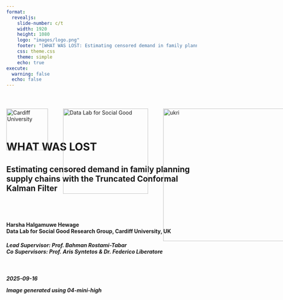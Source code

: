 ```yaml
---
format: 
  revealjs:
    slide-number: c/t
    width: 1920
    height: 1080
    logo: "images/logo.png"
    footer: "[WHAT WAS LOST: Estimating censored demand in family planning supply chains with the Truncated Conformal Kalman Filter](https://chamara7h.github.io/talks/)"
    css: theme.css
    theme: simple
    echo: true
execute:
  warning: false
  echo: false
---   
```


<div style="position: relative; width: 100%; height: 100%;">
  <!-- Cardiff logo top-left -->
  <img
    src="images/cardiff_logo.png"
    alt="Cardiff University"
    style="
      position: absolute;
      top: 40px;
      left: 0px;
      width: 110px;
      height: auto;
    "
  />

  <!-- Data Lab logo a bit to the right -->
  <img
    src="images/logo_white.png"
    alt="Data Lab for Social Good"
    style="
      position: absolute;
      top: 40px;
      left: 150px;
      width: 225px;
      height: auto;
    "
  />
  
  <img
    src="images/ukri.png"
    alt="ukri"
    style="
      position: absolute;
      top: 40px;
      left: 415px;
      width: 350px;
      height: auto;
    "
  />
  
  <img
    src="images/wgss.png"
    alt="wgsss"
    style="
      position: absolute;
      top: 40px;
      left: 805px;
      width: 75px;
      height: auto;
    "
  />
  
  <img
    src="images/usaid.png"
    alt="usaid"
    style="
      position: absolute;
      top: 40px;
      left: 930px;
      width: 110px;
      height: auto;
    "
  />
  
  
<br>
<br>
<br>
<br>
<br>


# WHAT WAS LOST {background-image="images/cover1.png" background-size="cover" background-color="#4f6952"}

<h2>
Estimating censored demand in family planning supply chains with the Truncated Conformal Kalman Filter
<h2>

<br>

<h4>
  Harsha Halgamuwe Hewage <br>
  Data Lab for Social Good Research Group, Cardiff University, UK 
</h4>

<h5>
Lead Supervisor: Prof. Bahman Rostami-Tabar <br>
Co Supervisors: Prof. Aris Syntetos & Dr. Federico Liberatore
<h5>

<br>

2025-09-16

::: aside
Image generated using 04-mini-high
:::

</div>

```r
#| echo: false

library(knitr)
options(knitr.graphics.auto_pdf = TRUE)
```

```r
#| label: setup
#| context: setup
#| include: false

# 1. list your CRAN packages
required_packages <- c(
  "tidyverse",
  "knitr",
  "kableExtra",
  "ggthemes",
  "patchwork",
  "tsibble",
  "feasts",
  "viridis",
  "showtext",
  "ggdist",
  'tsutils',
  'here'
)

# 2. install any that are missing
new_packages <- required_packages[!required_packages %in% installed.packages()[, "Package"]]
if (length(new_packages)) {
  install.packages(new_packages)
}

# 3. load them
invisible(lapply(required_packages, library, character.only = TRUE))

# 4. register and activate the Assistant font
font_add_google("Assistant", "C:/Windows/Fonts/Assistant-Regular.ttf")
showtext_auto()
```

## Outline

<br>

:::: {.columns style="display: flex; align-items: center;"}

::: {.column-left style="flex: 0 0 40%; display: flex; justify-content: flex-start;"}
<img src="images/outline.png"
     alt="Outline graphic"
     style="max-width: 95%; height: auto; display: block;" />
:::

::: {.column style="flex: 0 0 60%; display: flex; flex-direction: column; justify-content: flex-start; text-align: left;"}

::: {.step data-step="01"}
<div class="step-content">
  <h3>What was never [COUNTED . . .]{.highlight-blue}</h3>
</div>
::: 

::: {.step data-step="02"}
<div class="step-content">
  <h3>The fundamental question</h3>
</div>
:::

::: {.step data-step="03"}
<div class="step-content">
  <h3>What we are going to do</h3>
</div>
:::

::: {.step data-step="04"}
<div class="step-content">
  <h3>Empirical evaluation</h3>
</div>
:::

::: {.step data-step="05"}
<div class="step-content">
  <h3>What [NEXT?]{.highlight-blue}</h3>
</div>
:::

:::

::::

::: aside
Image generated using 04-mini-high
:::

# WHAT WAS NEVER COUNTED... {background-color="#4D59AC"}

## Seen the `UNSEEN`

### `Human story`: What data misses

:::: {.columns style="display: flex; align-items: center;"}

::: {.column-left style="flex: 0 0 45%; display: flex; justify-content: flex-start;"}
<img src="images/story_1.png"
     alt="Outline graphic"
     style="max-width: 100%; height: auto; display: block;" />
:::

::: {.column style="flex: 0 0 55%; display: flex; flex-direction: column; justify-content: flex-start; text-align: left;"}

[Nilu]{.highlight-blue-big} went to a pharmacy for Product A. 
It wasn't in stock.

<br>

The system logs it as 
[zero demand.]{.highlight-blue-big}

<br>

But the need was real. The system just missed it.

<br>

This creates broken trust and leads to create

[UNMET DEMAND.]{.highlight-blue-big}

:::

::::

::: aside
Image generated using 04-mini-high
:::

## Seen the `UNSEEN`

### `Analytical reality`: Why this matters

:::: {.columns style="display: flex; align-items: center;"}

::: {.column-left style="flex: 0 0 45%; display: flex; justify-content: flex-start;"}
<img src="images/story_1a.png"
     alt="Outline graphic"
     style="max-width: 100%; height: auto; display: block;" />
:::

::: {.column style="flex: 0 0 55%; display: flex; flex-direction: column; justify-content: flex-start; text-align: left;"}

In supply chains like this, Stockouts [censor demand.]{.highlight-blue-big}  

Observed sales ≠ actual demand.

<br>

Inventory decisions based on this [false signal?]{.highlight-blue-big}  
Understocking → more stockouts.

<br>

Forecasts don't just underperform.
They miss the whole story.

<br>

A lost sale = [a lost opportunity for care.]{.highlight-blue-big}

:::

::::

::: aside
Image generated using 04-mini-high
:::

## Contraceptive products aren't easily `SUBSTITUTED`

<br>

<img src="images/types.png"
     alt="Story panel"
     style="max-width: 80%; height: auto; display: block;" />

::: aside
*Percent of women who will get pregnant within the first year of typical use.
:::

## The `BIG PICTURE`

<br>

:::: {.columns style="display: flex; align-items: center;"}

::: {.column-left style="flex: 0 0 45%; display: flex; justify-content: left;"}
<img src="images/story_4.png"
     alt="Story panel"
     style="max-width: 100%; height: auto; display: block;" />
:::

::: {.column style="flex: 0 0 55%; display: flex; flex-direction: column; justify-content: left; text-align: left;"}
In reality...

There are more than 

[218 million women]{.highlight-blue-big}

like  Nilu still have an unmet need for family planning.

Ultimately, this results in dropouts, unwanted pregnancies, and almost [7 million hospitalizations]{.highlight-blue-big} each year in developing countries.
:::

::::

::: aside
Image generated using 04-mini-high

Sources: USAID, 2020; PATH, 2019; Mukasa et al., 2017; Gilda et al., 2016 
:::

## Why this is `critical`

<br>

:::: {.columns style="display: flex; align-items: center;"}

::: {.column-left style="flex: 0 0 40%; display: flex; justify-content: left;"}
<img src="images/background.png"
     alt="Story panel"
     style="max-width: 95%; height: auto; display: block;" />
:::

::: {.column style="flex: 0 0 60%; display: flex; flex-direction: column; justify-content: left; text-align: left;"}

::: {.fragment fragment-index=0}
- `Censorship is structural` — stockouts and interruptions are common in FPSC, not rare events.
:::

::: {.fragment fragment-index=1}
- `Field insight` — in Côte d'Ivoire and Ethiopia, demand planners repeatedly flagged stockouts as the key barrier.
:::

::: {.fragment fragment-index=2}
- `Forecasting fails under censorship` — observed sales understate true demand.
:::

::: {.fragment fragment-index=3}
- `The literature split` - prior research often separates forecasting from inventory decisions.
:::

::: {.fragment fragment-index=4}
- `Resources are tightening` — with USAID withdrawal, high service levels must be achieved efficiently.
:::

:::

::::

::: aside
Image generated using 04-mini-high

Sources: Bijvank et al., 2011; Karimi et al., 2021; Thanos et al., 2022 ; Trapero et al., 2024
:::

# THE FUNDEMENTAL QUESTION {background-color="#4D59AC"}

## Key definitions

<br>

- `Stockouts`: Periods when demand is higher than available inventory, leading to censored observations of demand.

- `Interruptions`: Periods when no products are issued despite available stock, thus artificially recorded as zero demand.

- `Censored Demand`: Demand occurring during periods when products are unavailable (stockouts or interruptions), thus not fully observable.

- `True Demand`: Actual demand that would have occurred if sufficient stock was available or no service interruptions.

## Bridging forecasting, inventory, and impact

<br>

How can a demand forecasting model that explicitly handles censored demand due to stockouts and service interruptions improve inventory performance and public health outcomes in contraceptive supply chains?

```r
#| echo: false
#| warning: false
#| label: fig-plot
#| out.width: "70%"
#| fig-width: 14
#| fig-height: 5
#| fig-cap: "Censorship scenarios in family planning supply chains."

synthetic_tsibble <- readRDS('data/tidy_data/synthetic_data.rds')

# pick one series per

selected <- synthetic_tsibble |>
  filter(store == 'S51', product == 'P8')

# grab the full time‐slice for those series

plot_df <- synthetic_tsibble |>
  semi_join(selected, by = c("series_category","series_type","store","product")) |> 
  mutate(series_type     = str_to_sentence(series_type),
         series_category = str_to_sentence(series_category)) |> 
  group_by(series_category, series_type, store, product) |>
  arrange(date) |>
  mutate(period = row_number()) |>
  ungroup()


# build shading rectangles for each contiguous run of censorship

shade_df <- plot_df |>
  as_tibble() |> 
  arrange(series_category, series_type, store, product, period) |>
  group_by(series_category, series_type, store, product) |>
  mutate(
    run_id = cumsum(
      c(TRUE, censorship_type[-1] != censorship_type[-n()])  
    )
  ) |>
  group_by(series_category, series_type, store, product, run_id, censorship_type) |>
  summarize(start = min(period), end = max(period), .groups = "drop") |>
  filter(censorship_type != "none")

# plot

ggplot() +
  geom_rect(
    data = shade_df,
    aes(xmin = start, xmax = end, ymin = -Inf, ymax = Inf, fill = censorship_type), 
    inherit.aes = FALSE, alpha = 0.25) +
  
  geom_rect(data = shade_df |> 
              filter(start == end),
            aes(xmin = start, xmax = end, ymin = -Inf, ymax = Inf, colour = censorship_type),
            inherit.aes = FALSE, fill = NA,
            size = 0.5, alpha = 0.05, show.legend = FALSE) +
  
  geom_line(data = plot_df,
            aes(x = period, y = actual_demand, colour = "Actual", linetype = "Actual"),
            size = 0.7) +
  
  geom_line(data = plot_df,
            aes(x = period, y = observed_demand, colour = "Observed", linetype = "Observed"),
            size = 0.7) +
  
  scale_fill_manual(name = "Censorship type", values = c(censored = "#E69F00", disruption = "#0072B2"),
                    labels = c(censored   = "Stockout", disruption = "Interruption")) +
  
  scale_colour_manual(name = "Demand", 
                      values = c(Actual = "black", Observed = "red", censored = "#E69F00", disruption = "#0072B2"),
                      breaks = c("Actual", "Observed")) +
  
  scale_linetype_manual(name = "Demand",values = c(Actual = "solid", Observed = "dashed")) +
  
  labs(x = "Month", y = "Demand") +
  theme_few(base_family = "Assistant", base_size = 24) +
  theme(
    strip.text         = element_text(face = "bold"),
    axis.title = element_text(size = 24, face = "bold"),
    panel.grid.minor   = element_blank(),
    panel.border       = element_rect(colour = "lightgrey", fill = NA),
    panel.spacing      = unit(0.5, "lines")
  )



```

# WHAT WE ARE GOING TO DO {background-color="#4D59AC"}

## How we can fill the gaps

<br>

:::: {.columns style="display: flex; align-items: center;"}

::: {.column-left style="flex: 0 0 40%; display: flex; justify-content: left;"}
<img src="images/rqs.png"
     alt="Story panel"
     style="max-width: 95%; height: auto; display: block;" />
:::

::: {.column style="flex: 0 0 60%; display: flex; flex-direction: column; justify-content: left; text-align: left;"}

::: {.fragment fragment-index=0}
::: {.fragment fragment-index=0}
- <span style="color:#0072B2;"><strong>RQ1:</strong></span> How accurately can a Tobit Kalman Filter with conformal prediction estimate true demand under censorship?
:::
:::

::: {.fragment fragment-index=1}
- <span style="color:#0072B2;"><strong>RQ2:</strong></span> How does demand reconstruction improve inventory performance and healthcare impact compared to baseline planning methods?
:::

::: {.fragment fragment-index=2}
- <span style="color:#0072B2;"><strong>RQ3:</strong></span> How do planner-adjusted forecasts compare to model-based methods in balancing availability and inventory efficiency?
:::

:::

::::

::: aside
Image generated using 04-mini-high
:::

## Overview of the experimental framework

<br>

![](images/04a-empirical_framework.svg){fig-align="center"}

## Truncated Conformal Kalman Filter (TCKF)

::: {.algorithm}
**`State-Space Formulation`**

$$
X_t = F X_{t-1} + \eta_t, \quad \eta_t \sim \mathcal{N}(0, Q_t)
$$

* $X_t = [\ell_t, \tau_t, \gamma_t]^T$: level, trend, seasonality
* $F$: state transition matrix with seasonal decay and trend

<br>

**`Observation Equation with Censorship`**

$$
y_t =
\begin{cases}
H X_t + \nu_t & \text{if uncensored} \\
0 & \text{if fully censored} \\
\min(H X_t, s_t) & \text{if partially censored}
\end{cases}
$$

* $H = [1, 0, 1]$: maps level and seasonality to observation
* $s_t$: stock available at time $t$

<br>

**`Kalman Prediction Step`**

$$
\mu_t = H \hat{X}_{t|t-1}, \quad \sigma_t^2 = H P_{t|t-1} H^T + R
$$

:::

## Truncated Conformal Kalman Filter (TCKF)

::: {.algorithm}
**`Censored Observation Update`**

$$
\hat{y}_t = \mu_t + \sigma_t \cdot \frac{\phi(z_t)}{1 - \Phi(z_t)}, \quad z_t = \frac{y_t - \mu_t}{\sigma_t}
$$

$$
\hat{X}_{t|t} = \hat{X}_{t|t-1} + K_t (\hat{y}_t - \mu_t)
$$

* Uses expectation of truncated Gaussian
* For fully censored ($y_t = 0$), skip state update; propagate uncertainty

<br>

**`Conformal Prediction for Interval Estimation`**

$$
D_t \in [\max(0, \mu_t - q_\alpha), \mu_t + q_\alpha]
$$

* Residuals from uncensored periods used to calibrate $q_\alpha$
* Ensures valid coverage without assuming normality

<br>

**Note on Initialization:**
Initial state vector $X_0 = [\ell_0, \tau_0, \gamma_0]^T$ is extracted via STL decomposition from uncensored periods.

:::

## Performance evaluation - `Forecast`

::: {.algorithm}

**`Point predictions`**

$$
Forecast\ Value\ Added = (1 -Rel\ RMSE) \times 100\%
$$
Values above 1 indicate better performance than `TCKF`.

$$
Rel\ RMSE = \frac{RMSE_{\text{Method}}}{RMSE_{\text{TCKF}}}
$$

$$
RMSE = \sqrt{\frac{1}{n} \sum_{t=1}^{n} (\hat{y}_t - y_t)^2}
$$

**`Probabilistic predictions`**

The pinball loss at time $t$ for quantile level $p$ is defined as:

$$
Q_{p,t} =
\begin{cases}
2(1 - p)(\hat{f}_{p,t} - y_t), & \text{if } y_t < \hat{f}_{p,t} \\
2p(y_t - \hat{f}_{p,t}), & \text{if } y_t \geq \hat{f}_{p,t}
\end{cases}
$$

<br>

$$
\text{Skill Score} = \frac{\text{Pinball Score}_{\text{TCKF}} - \text{Pinball Score}_{\text{Method}}}{\text{Pinball Score}_{\text{TCKF}}} \times 100\%
$$

Values above 1 indicate better performance than `TCKF`.

:::

## Performance evaluation - `Inventory`

<br>

::: {.algorithm}

**`Cycle Service Level (CSL)`**: proportion of periods in which stock was available

$$
  CSL = \frac{1}{N} \sum_{t=1}^{N} \mathbb{1}(in\_stock_t = 1)
$$ 

**`Stock-Out Rate (SOR)`**: proportion of periods experiencing a stockout

$$
  SOR = \frac{1}{N} \sum_{t=1}^{N} \mathbb{1}(stockout\_ev_t = 1)
$$ 

**`Inventory Turnover (IT)`**: average stock relative to the target level

$$
  IT = \frac{1}{N} \sum_{t=1}^{N} \frac{average\_stock_t}{target\_stock_t}, \quad \text{if } target\_stock_t > 0
$$ 
:::

## Performance evaluation - `Inventory`

::: {.algorithm}

**`Relative CSL (Rel CSL)`**:

$$
  Rel\ CSL =
  \begin{cases}
  \frac{CSL - CSL_{TCKF}}{CSL_{TCKF}}, & CSL_{TCKF} \ne 0 \\
  CSL - CSL_{TCKF}, & \text{otherwise}
  \end{cases}
$$

**`Relative SOR (Rel SOR)`**:

$$
  Rel\ SOR =
  \begin{cases}
  \frac{SOR_{TCKF} - SOR}{SOR_{TCKF}}, & SOR_{TCKF} > 0 \\
  0, & SOR_{TCKF} = 0 \land SOR = 0 \\
  -SOR, & SOR_{TCKF} = 0 \land SOR > 0
  \end{cases}
$$ 

**`Relative IT (Rel IT)`**:

Let $\Delta = |IT_{TCKF} - 1|$, then:

$$
  Rel\ IT =
  \begin{cases}
  0, & IT = 0 \land IT_{TCKF} = 0 \\
  IT - 1, & IT_{TCKF} = 1 \\
  1 - \frac{|IT - 1|}{\Delta}, & \text{otherwise}
  \end{cases}
$$ 

<br>

The composite **`Inventory Value Added`** score aggregates these components:

$$
IVA = w_{CSL} \cdot Rel\ CSL + w_{SOR} \cdot Rel\ SOR + w_{IT} \cdot Rel\ IT
$$

Values above 1 indicate better performance than `TCKF`.

:::

## Performance evaluation - `Healthcare impact`

<br>

::: {.algorithm}

Stockout of one product can decrease mCPR by **`6.5% points`**

$$
\Delta mCPR = 0.065 \times M \times (\text{Stockout Rate}_{\text{method}} - \text{Stockout Rate}_{\text{TCKF}})
$$

<br>

$$
\text{Users Lost} = \Delta mCPR \times \text{WRA Population}
$$ 

where $\text{WRA Population}$ is the number of women of reproductive age, and $M$ is the number of distinct products considered.

<br>

-   Maternal deaths averted: $\frac{\text{Users Lost}}{3153}$
-   Infant deaths averted: $\frac{\text{Users Lost}}{251}$
-   Abortions averted: $\frac{\text{Users Lost}}{6.46}$
-   Unintended pregnancies averted: $\frac{\text{Users Lost}}{3.63}$

:::

::: aside
Sources: Rosen et al. (2018), Singh et al. (2009), Karim et al. (2008), Wang and Wang (2012), and Ross and Stover (2012)

RHSC Impact Calculator: [https://www.rhsupplies.org/activities-resources/tools/reducing-stockouts-impact-calculator](https://www.rhsupplies.org/activities-resources/tools/reducing-stockouts-impact-calculator)
:::

# WHAT DID WE FIND {background-color="#4D59AC"}

## Empirical evaluation

<br>

- **`Data source`**: Monthly LMIS records from Côte d’Ivoire (Jan 2016–Dec 2019)

- **`Scope`**: 507 site–product time series covering 9 contraceptive methods (male & female condoms, emergency contraception, oral pills, injectables, implants, IUDs)

- **`Training window`**: January 2016 – December 2018

- **`Test window`**: January 2019 – December 2019

- **`Cross-validation`**: Rolling-origin evaluation—re-train each month on all prior data, forecast 1-month ahead across the test year


## Empirical data exploration 

```r
#| include: false

# pick one series per (category × type)

stock_tsb <- readRDS('data/tidy_data/stock_tsb_filtered.rds') |> 
  as_tibble() |> 
  mutate(censorship_type = case_when(stock_out_indicator == 1 ~ 'censored',
                                     interruption_indicator == 1 ~ 'disruption',
                                     .default = 'none'),
         censorship_type = as.factor(censorship_type)) |> 
  select(date, site_code, product_code, censorship_type,
         stock_initial, stock_receieved, stock_distributed, stock_adjustment, stock_end,
         projected_average_monthly_consumption, stock_required , stock_ordered, corrected_cmm) |> 
  as_tsibble(index = date, key = c(site_code, product_code)) |> 
  fill_gaps(.full = TRUE) |>  # add zeros to cold staters
  mutate(censorship_type = replace_na(censorship_type, 'none'),
         across(where(is.numeric), ~ replace_na(.x, 0)),
         model = 'system_gen')

idi_stat <- function(x){
  nz <- which(x > 0); if (length(nz) < 2) return(NA_real_); mean(diff(nz))
}
cv2_pos <- function(x){
  y <- x[x > 0]; if (length(y) < 2) return(NA_real_); (sd(y)/mean(y))^2
}

stock_feat <- stock_tsb |>
  features(stock_distributed, feat_stl)

idi_cv2 <- stock_tsb  |> 
  as_tibble()  |>   
  group_by(site_code, product_code) |> 
  summarise(
    IDI = idi_stat(stock_distributed),   
    CV2 = cv2_pos(stock_distributed),
    .groups = "drop"
  )
```

```r
#| label: fig-ts_feat2
#| echo: false
#| cache: true
#| out.width: "100%"
#| fig-width: 20
#| fig-height: 12
#| fig-cap: "Timeseries characteristics of the realworld dataset used in the empirical evaluation."
#| fig-subcap: "Representative time series for each demand type; (b) Distribution of time series by trend and seasonality strength and; (c) Intermittency classification based on IDI and CV^2 thresholds."

selected <- tibble(
  site_code = c("C2062", "C1073", "C4026", "C4061", "C1101", 'C2070'),
  product_code = c("AS27000", "AS27133", "AS27133", "AS27138", "AS27137", 'AS46000')
)

# grab the full time‐slice for those series

plot_df <- stock_tsb |>
  semi_join(selected, by = c("site_code","product_code")) |> 
  group_by(site_code, product_code) |>
  arrange(date) |>
  mutate(period = row_number()) |>
  ungroup()


# build shading rectangles for each contiguous run of censorship

shade_df <- plot_df |>
  as_tibble() |> 
  arrange(site_code, product_code, period) |>
  group_by(site_code, product_code) |>
  mutate(
    run_id = cumsum(
      c(TRUE, censorship_type[-1] != censorship_type[-n()])  
    )
  ) |>
  group_by(site_code, product_code, run_id, censorship_type) |>
  summarize(start = min(period), end = max(period), .groups = "drop") |>
  filter(censorship_type != "none")

# plot

p1 <- ggplot() +
  geom_rect(
    data = shade_df,
    aes(xmin = start, xmax = end, ymin = -Inf, ymax = Inf, fill = censorship_type), 
    inherit.aes = FALSE, alpha = 0.25) +
  
  geom_rect(data = shade_df |> 
              filter(start == end),
            aes(xmin = start, xmax = end, ymin = -Inf, ymax = Inf, colour = censorship_type),
            inherit.aes = FALSE, fill = NA,
            size = 0.5, alpha = 0.05, show.legend = FALSE) +
  
  geom_line(data = plot_df,
            aes(x = period, y = stock_distributed, colour = "Stock distributed"),
            size = 1) +
  
  facet_wrap(~site_code, nrow = 2, scales = 'free') +
  
  scale_fill_manual(name = "Censorship type", values = c(censored = "#E69F00", disruption = "#0072B2"),
                    labels = c(censored   = "Stockout", disruption = "Interruption")) +
  
  scale_colour_manual(name   = " ", values = c("Stock distributed" = "black", censored = "#E69F00", disruption = "#0072B2"),
                      breaks = ("Stock distributed")) +
  
  labs(x = "Month", y = "Qty", caption = '(a)') +
  theme_few(base_family = "Assistant", base_size = 40) +
  theme(
    strip.text         = element_text(face = "bold"),
    axis.title = element_text(size = 40, face = "bold"),
    panel.grid.minor   = element_blank(),
    panel.border       = element_rect(colour = "lightgrey", fill = NA),
    panel.spacing      = unit(0.5, "lines")
  )

# ts feat

p2 <- stock_feat |>
  ggplot(mapping = aes(x= trend_strength, y = seasonal_strength_year, color = product_code)) +
  geom_point(size = 1.75, alpha = 0.75) + 
  labs(x = "Strength of trend", y = "Strength of seasonality", color = 'Product code', caption = '(b)') +
  scale_color_viridis_d(option = "D") + # Use the viridis palette
  ggthemes::theme_few(base_family = "Assistant", base_size = 40) +
  theme(
    strip.text         = element_text(face = "bold"),
    axis.title = element_text(size = 40, face = "bold"),
    panel.grid.minor   = element_blank(),
    panel.border       = element_rect(colour = "lightgrey", fill = NA),
    panel.spacing      = unit(0.5, "lines")
  )

# cv2

p3 <- idi_cv2 |>
  ggplot(mapping = aes(x= IDI, y = CV2, color = product_code)) +
  geom_point(size = 1.75, alpha = 0.75) + 
  # threshold lines
  geom_vline(xintercept = 4/3, linetype = "dashed") +
  geom_hline(yintercept = 0.5, linetype = "dashed") +

  # add text labels right next to the lines
  annotate("text",
           x    = 4/3,
           y    = 8,
           label = "IDI = 4/3",
           hjust = -0.1,          # nudge it just to the right
           vjust =  0,          # and align at the top
           size  = 10,
           family = "Assistant") +
  annotate("text",
           x    = 10,
           y    = 2,
           label = expression(CV^2 ~ "= 0.5"),
           hjust =  1.1,          # nudge it to the right edge
           vjust = 1.1,          # nudge it a bit above the line
           size  = 10,
           family = "Assistant") +

  # force the axes to include those exact ticks
  scale_x_continuous(breaks = scales::extended_breaks()(c(0, max(idi_cv2$IDI))),
                     minor_breaks = NULL) +
  scale_y_continuous(breaks = scales::extended_breaks()(c(0, max(idi_cv2$CV2))),
                     minor_breaks = NULL) +

  labs(x = "IDI",
       y = expression(CV^2),
       caption = '(c)') +
  scale_color_viridis_d(option = "D", guide = FALSE) + # Use the viridis palette
  ggthemes::theme_few(base_family = "Assistant", base_size = 40) +
  theme(
    strip.text         = element_text(face = "bold"),
    axis.title = element_text(size = 40, face = "bold"),
    panel.grid.minor   = element_blank(),
    panel.border       = element_rect(colour = "lightgrey", fill = NA),
    panel.spacing      = unit(0.5, "lines")
  ) +
  coord_cartesian(xlim = c(0, 10))

p1 / (p2 | p3) +
  plot_layout(guides = "collect") &
  theme(legend.position = "right")

```

## Overall forecasting performance across models

<br>

```r
#| include: false

rel_iva <- readRDS('data/results/emp_rel_iva.rds')

num_ex_metrics_all <- readRDS('data/results/emp_ex_metrics_origin_all.rds')

# pick 12 distinct, colour-blind–safe colours
model_cols <- viridis(17)

names(model_cols) <- c("TCKF", 'Site ERP', 'System Generated', 'Demand Planner', "Naive","Mean", 'Censored Mean', 'Syntetos-Boylan Approx', 'ETS', 'ARIMA', 'Censored ARIMA',
                       'Linear Regression', 'Censored Linear Regression', 'LightGBM', 'Censored LightGBM',
                       'TimeGPT', 'Censored TimeGPT')

pal <- c(
  model_cols,
  "Stock Distributed" = "black"
)

all_series <- c("TCKF", 'Site ERP', 'System Generated', 'Demand Planner', "Naive","Mean", 'Censored Mean', 'Syntetos-Boylan Approx', 'ETS', 'ARIMA', 'Censored ARIMA',
                'Linear Regression', 'Censored Linear Regression', 'LightGBM', 'Censored LightGBM',
                'TimeGPT', 'Censored TimeGPT', "Stock Distributed")

single_col <- "#BFBFBF"

single_col2 <- "black"

# create a named vector where every entry is that same colour
pal_uniform <- setNames(
  rep(single_col, length(all_series)),
  all_series
)

pal_black <- setNames(
  rep(single_col2, length(all_series)),
  all_series
)

```

```r
#| echo: false
#| results: asis
#| label: tbl-fc_acc

num_ex_metrics_all |> 
  select(model, fva,
         qs80_sc, qs85_sc, qs90_sc, qs95_sc, qs97.5_sc) |> 
  group_by(model) |> 
  summarise(
    across(
      where(is.numeric),
      list(
        mean   = ~ round(mean(. , na.rm = TRUE), 2)
      ),
      .names = "{.col}_{.fn}"
    ),
    .groups = "drop"
  ) |> 
  rename('Method' = model, 'Mean FVA' = fva_mean,
         'Mean Skill Score (q80)' = qs80_sc_mean,
         'Mean Skill Score (q85)' = qs85_sc_mean,
         'Mean Skill Score (q90)' = qs90_sc_mean,
         'Mean Skill Score (q95)' = qs95_sc_mean,
         'Mean Skill Score (q97.5)' = qs97.5_sc_mean) |> 
  arrange(desc(`Mean FVA`)) |> 
  mutate(across(everything(), as.character)) |>
  add_row(
    'Method'                         = "",
    'Mean FVA'                     = "",
    'Mean Skill Score (q80)'                      = "",
    'Mean Skill Score (q85)'          = "",
    'Mean Skill Score (q90)' = "",
    'Mean Skill Score (q95)' = '',
    'Mean Skill Score (q97.5)' = ''
  ) |> 
  kbl(
    format     = "html",
    escape     = FALSE,
    table.attr = 'class="table-custom"',
    align      = "lrrrrr"
  ) |>
  kable_styling(full_width = FALSE, font_size = 28)

```

## Significance test - `point forecast`

```r
#| label: fig-fva_nemenyi
#| echo: false
#| cache: true
#| out.width: "100%"
#| fig-width: 8
#| fig-height: 8
#| fig-cap: "Nemenyi post-hoc test with 95% confidence level on inverted FVA values from the empirical evaluation."

fva_tidy <- num_ex_metrics_all |> 
  select(origin, product_code, site_code, model, fva) |>
  drop_na() |> 
  distinct() |> 
  group_by(site_code, product_code, model) |> 
  summarise(fva = mean(fva), .groups = 'drop') |> 
  mutate(fva_inv = 1 - fva) |> 
  select(-fva) |> 
  pivot_wider(names_from = 'model', values_from = 'fva_inv') |> 
  select(-c(site_code, product_code))

par(mar = c(4, 0, 1, 0)) # Set the margins (bottom, left, top, right)

par(
  cex       = 1,
  cex.axis  = 2,
  cex.lab   = 1.5,
  cex.main  = 1
)

p2 <- nemenyi(fva_tidy, conf.level=0.95, plottype="vmcb", main = '')

```

## Overall inventory performance

`Existing mean based order-up-to level`

:::: {.columns style="display: flex; align-items: center;"}

::: {.column-left style="flex: 0 0 65%; display: flex; justify-content: flex-start;"}

```r
#| label: tbl-inv_per
#| echo: false

rel_iva |> 
  filter(target_csl == 'mean (s,3S)') |> 
  group_by(model, target_csl) |> 
  select(CSL_proxy, stockout_rate, avg_inv_eff, iva) |> 
  summarise(
    across(
      where(is.double),
      list(
        mean   = ~ round(mean(. , na.rm = TRUE), 3)
      ),
      .names = "{.col}"
    ),
    .groups = "drop"
  ) |> 
  select(-target_csl) |> 
  rename('Method' = model, 
         'Mean CSL' = CSL_proxy,
         'Mean Stockout Rate' = stockout_rate,
         'Mean Inventory Turnover' = avg_inv_eff,
         'Mean IVA' = iva) |> 
  arrange(desc(`Mean CSL`)) |> 
  mutate(across(everything(), as.character)) |>
  add_row(
    'Method'                         = "",
    'Mean CSL'                     = "",
    'Mean Stockout Rate'                      = "",
    'Mean Inventory Turnover'          = "",
    'Mean IVA' = ''
  ) |> 
  kbl(
    format     = "html",
    escape     = FALSE,
    table.attr = 'class="table-custom"',
    align      = "lrrrrr"
  ) |>
  kable_styling(full_width = FALSE, font_size = 28)

```

:::

::: {.column style="flex: 0 0 2.5%; display: flex; flex-direction: column; justify-content: flex-start; text-align: left;"}


:::

::: {.column style="flex: 0 0 32.5%; display: flex; flex-direction: column; justify-content: flex-start; text-align: left;"}

⚠️ High CSL often comes at the cost of overstocking

📉 Low inventory does not always equal efficiency

✅ TCKF achieves the most efficient trade-off

:::

::::


## Overall inventory performance

`Quantile based order-up-to level`

```r
#| label: fig-inv_perf_q
#| echo: false
#| cache: true
#| out.width: "100%"
#| fig-width: 25
#| fig-height: 12
#| fig-cap: "Inventory performance under the quantile-based order-up-to level policy from the empirical evaluation."
#| fig-subcap: 'Achieved CSL; (b) stockout rate; (c) inventory turnover; (d) relative CSL vs. TCKF; (e) relative stockout rate vs. TCKF; (f) relative inventory turnover vs. TCKF'

plot2_df <- rel_iva |> 
  select(site_code, product_code, model, target_csl, avg_inv_eff_va, csl_va, stockout_rate_va, iva) |> 
  distinct() |> 
  filter(target_csl != 'mean (s,3S)') |> 
  pivot_longer(
    cols = c(avg_inv_eff_va, csl_va, stockout_rate_va, iva),
    names_to  = "measure",
    values_to = "value"
  ) |>
  mutate(
    measure = factor(
      measure,
      levels = c("csl_va", 'stockout_rate_va', 'avg_inv_eff_va', 'iva'),
      labels = c(
        "Rel CSL",
        "Rel Stockout Rate",
        "Rel Inventory Turnover",
        'Inventory Value Added')
    )
  ) |> 
  drop_na() 

# Achived csl

p1 <- plot2_df |> 
  filter(measure == "Rel CSL") |> 
  ggplot(aes(y = value,                      
             x = factor(target_csl),         
             fill   = model,
             colour = model,
             shape = model,
             group  = interaction(target_csl, model))) +
  stat_summary(fun       = mean,
               geom      = "point",
               size      = 3,
               fill      = "white",
               stroke    = 1.5,
               position  = position_dodge2(width = 0.15, padding = 0.1)) +
  
  stat_summary(fun  = mean,
               geom = "line",
               aes(group = model),            
               linewidth = 1.75,
               position = position_dodge2(width = 0.15, padding = 0.1),
               show.legend = FALSE) +         
  
  labs(x = NULL,
       y = "Rel CSL",
       fill = "Method",
       colour = "Method",
       caption = '(d)') +
  scale_colour_manual(name = "Method", values = pal) +
  scale_fill_manual(name = "Method", values = pal) +
  scale_shape_manual(name = "Method", values = c(1:17)) +
  theme_few(base_family = "Assistant", base_size = 40) +
  theme(
    legend.position  = "right",
    strip.text = element_text(face = "bold"),     
    axis.title = element_text(size = 40, face = "bold"),
    panel.grid.minor = element_blank(),
    panel.border = element_rect(colour = "lightgrey", fill = NA),
    panel.spacing = unit(0.5, "lines")
  ) 

# stockout rate

p2 <- plot2_df |> 
  filter(measure == "Rel Stockout Rate") |> 
  ggplot(aes(y = value,                      
             x = factor(target_csl),         
             fill   = model,
             colour = model,
             shape = model,
             group  = interaction(target_csl, model))) +
 stat_summary(fun       = mean,
               geom      = "point",
               size      = 3,
               fill      = "white",
               stroke    = 1.5,
               position  = position_dodge2(width = 0.15, padding = 0.1)) +
  
  stat_summary(fun  = mean,
               geom = "line",
               aes(group = model),            
               linewidth = 1.5,
               position = position_dodge2(width = 0.15, padding = 0.1),
               show.legend = FALSE) +         
  
  labs(x = NULL,
       y = "Rel Stockout Rate",
       fill = "Method",
       colour = "Method",
       caption = '(e)') +
  scale_colour_manual(name = "Method", values = pal) +
  scale_fill_manual(name = "Method", values = pal) +
  scale_shape_manual(name = "Method", values = c(1:17)) +
  theme_few(base_family = "Assistant", base_size = 40) +
  theme(
    legend.position  = "right",
    strip.text = element_text(face = "bold"),     
    axis.title = element_text(size = 40, face = "bold"),
    panel.grid.minor = element_blank(),
    panel.border = element_rect(colour = "lightgrey", fill = NA),
    panel.spacing = unit(0.5, "lines")
  ) 


# Inventory turn over

p3 <- plot2_df |> 
  filter(measure == "Rel Inventory Turnover") |> 
  ggplot(aes(y = value,                      
             x = factor(target_csl),         
             fill   = model,
             colour = model,
             shape = model,
             group  = interaction(target_csl, model))) +
  stat_summary(fun       = mean,
               geom      = "point",
               # shape     = 21,
               size      = 3,
               fill      = "white",
               stroke    = 1.5,
               position  = position_dodge2(width = 0.15, padding = 0.1)) +
  
  stat_summary(fun  = mean,
               geom = "line",
               aes(group = model),            
               linewidth = 1.5,
               position = position_dodge2(width = 0.15, padding = 0.1),
               show.legend = FALSE) +         
  
  labs(x = NULL,
       y = "Rel Inventory Turnover",
       fill = "Method",
       colour = "Method",
       caption = '(f)') +
  scale_colour_manual(name = "Method", values = pal) +
  scale_fill_manual(name = "Method", values = pal) +
  scale_shape_manual(name = "Method", values = c(1:17)) +
  theme_few(base_family = "Assistant", base_size = 40) +
  theme(
    legend.position  = "right",
    strip.text = element_text(face = "bold"),     
    axis.title = element_text(size = 40, face = "bold"),
    panel.grid.minor = element_blank(),
    panel.border = element_rect(colour = "lightgrey", fill = NA),
    panel.spacing = unit(0.5, "lines")
  )  
# coord_cartesian(ylim = c(-2, 0))

# actuals

plot3_df <- rel_iva |> 
  select(site_code, product_code, model, target_csl, avg_inv_eff, CSL_proxy, stockout_rate, iva) |> 
  distinct() |> 
  filter(target_csl != 'mean (s,3S)') |> 
  pivot_longer(
    cols = c(avg_inv_eff, CSL_proxy, stockout_rate, iva),
    names_to  = "measure",
    values_to = "value"
  ) |>
  mutate(
    measure = factor(
      measure,
      levels = c("CSL_proxy", 'stockout_rate', 'avg_inv_eff', 'iva'),
      labels = c(
        "Rel CSL",
        "Rel Stockout Rate",
        "Rel Inventory Turnover",
        'Inventory Value Added')
    )
  ) |> 
  drop_na()

p1a <- plot3_df |> 
  filter(measure == "Rel CSL") |> 
  ggplot(aes(y = value,                      
             x = factor(target_csl),         
             fill   = model,
             colour = model,
             shape = model,
             group  = interaction(target_csl, model))) +
  stat_summary(fun       = mean,
               geom      = "point",
               size      = 3,
               fill      = "white",
               stroke    = 1.5,
               position  = position_dodge2(width = 0.15, padding = 0.1)) +
  stat_summary(fun  = mean,
               geom = "line",
               aes(group = model),            
               linewidth = 1.5,
               position = position_dodge2(width = 0.15, padding = 0.1),
               show.legend = FALSE) +         
  labs(x = NULL,
       y = "Achieved CSL",
       fill = "Method",
       colour = "Method",
       caption = '(a)') +
  scale_colour_manual(name = "Method", values = pal) +
  scale_fill_manual(name = "Method", values = pal) +
  scale_shape_manual(name = "Method", values = c(1:17)) +
  theme_few(base_family = "Assistant", base_size = 40) +
  theme(
    legend.position  = "right",
    strip.text = element_text(face = "bold"),     
    axis.title = element_text(size = 40, face = "bold"),
    panel.grid.minor = element_blank(),
    panel.border = element_rect(colour = "lightgrey", fill = NA),
    panel.spacing = unit(0.5, "lines")
  ) 

# stockout rate

p2a <- plot3_df |> 
  filter(measure == "Rel Stockout Rate") |> 
  ggplot(aes(y = value,                      
             x = factor(target_csl),         
             fill   = model,
             colour = model,
             shape = model,
             group  = interaction(target_csl, model))) +
  stat_summary(fun       = mean,
               geom      = "point",
               size      = 3,
               fill      = "white",
               stroke    = 1.5,
               position  = position_dodge2(width = 0.15, padding = 0.1)) +
  
  stat_summary(fun  = mean,
               geom = "line",
               aes(group = model),            
               linewidth = 1.5,
               position = position_dodge2(width = 0.15, padding = 0.1),
               show.legend = FALSE) +         
  
  labs(x = NULL,
       y = "Stockout Rate",
       fill = "Method",
       colour = "Method",
       caption = '(b)') +
  scale_colour_manual(name = "Method", values = pal) +
  scale_fill_manual(name = "Method", values = pal) +
  scale_shape_manual(name = "Method", values = c(1:17)) +
  theme_few(base_family = "Assistant", base_size = 40) +
  theme(
    legend.position  = "right",
    strip.text = element_text(face = "bold"),     
    axis.title = element_text(size = 40, face = "bold"),
    panel.grid.minor = element_blank(),
    panel.border = element_rect(colour = "lightgrey", fill = NA),
    panel.spacing = unit(0.5, "lines")
  ) 


# Inventory turn over

p3a <- plot3_df |> 
  filter(measure == "Rel Inventory Turnover") |> 
  ggplot(aes(y = value,                      
             x = factor(target_csl),         
             fill   = model,
             colour = model,
             shape = model,
             group  = interaction(target_csl, model))) +
  stat_summary(fun       = mean,
               geom      = "point",
               # shape     = 21,
               size      = 3,
               fill      = "white",
               stroke    = 1.5,
               position  = position_dodge2(width = 0.15, padding = 0.1)) +
  
  stat_summary(fun  = mean,
               geom = "line",
               aes(group = model),            
               linewidth = 1.5,
               position = position_dodge2(width = 0.15, padding = 0.1),
               show.legend = FALSE) +   
  geom_hline(
    yintercept = 1,
    linetype   = "dashed",
    color      = "grey50",
    size       = 0.5
  ) +
  
  labs(x = NULL,
       y = "Inventory Turnover",
       fill = "Method",
       colour = "Method",
       caption = '(c)') +
  scale_colour_manual(name = "Method", values = pal) +
  scale_fill_manual(name = "Method", values = pal) +
  scale_shape_manual(name = "Method", values = c(1:17)) +
  theme_few(base_family = "Assistant", base_size = 40) +
  theme(
    legend.position  = "right",
    strip.text = element_text(face = "bold"),     
    axis.title = element_text(size = 40, face = "bold"),
    panel.grid.minor = element_blank(),
    panel.border = element_rect(colour = "lightgrey", fill = NA),
    panel.spacing = unit(0.5, "lines")
  )  
# coord_cartesian(ylim = c(0, 2))


(p1a | p2a | p3a) / (p1 | p2 | p3) +
  plot_layout(guides = "collect") &
  theme(legend.position = "right")

```

## Overall inventory performance

`Quantile based order-up-to level`

```r
#| label: fig-inv_perf_iva
#| echo: false
#| cache: true
#| out.width: "100%"
#| fig-width: 25
#| fig-height: 12
#| fig-cap: "Inventory Value Added (IVA) vs. TCKF. under the quantile-based order-up-to level policy from the empirical evaluation."

plot2_df |> 
  filter(measure == "Inventory Value Added") |> 
  ggplot(aes(y = value,                      
             x = factor(target_csl),         
             fill   = model,
             colour = model,
             shape = model,
             group  = interaction(target_csl, model))) +
  stat_summary(fun       = mean,
               geom      = "point",
               # shape     = 21,
               size      = 3,
               fill      = "white",
               stroke    = 1.5,
               position  = position_dodge2(width = 0.15, padding = 0.1)) +
  stat_summary(fun  = mean,
               geom = "line",
               aes(group = model),            
               linewidth = 1.5,
               position = position_dodge2(width = 0.15, padding = 0.1),
               show.legend = FALSE) +         
  labs(x = "Inventory policy",
       y = "IVA",
       fill = "Method",
       colour = "Method",
       caption = '(g)') +
  scale_colour_manual(name = "Method", values = pal) +
  scale_fill_manual(name = "Method", values = pal) +
  scale_shape_manual(name = "Method", values = c(1:17)) +
  theme_few(base_family = "Assistant", base_size = 40) +
  theme(
    legend.position  = "right",
    strip.text = element_text(face = "bold"),     
    axis.title = element_text(size = 40, face = "bold"),
    panel.grid.minor = element_blank(),
    panel.border = element_rect(colour = "lightgrey", fill = NA),
    panel.spacing = unit(0.5, "lines")
  ) 
  # coord_cartesian(ylim = c(-1, 1))

```
## Healthcare metrics

```r
#| label: fig-health
#| echo: false
#| cache: true
#| out.width: "100%"
#| fig-width: 16
#| fig-height: 8
#| fig-cap: "mCRP loss the empirical evaluation, based on relative stockout loss compared to the TCKF."


method_count <- 9
wra_population <- 1590000


healthcare_impact <- rel_iva |> 
  select(site_code, product_code, model, target_csl, stockout_rate) |> 
  distinct() |> 
  
  left_join(rel_iva |> 
              filter(model == 'TCKF') |> 
              select(site_code, product_code, target_csl, stockout_rate) |> 
              distinct() |> 
              rename(stockout_rate_bench = stockout_rate),
            by = c('site_code', 'product_code', 'target_csl')) |> 
  mutate(mcpr_loss = round(0.065 * method_count * (stockout_rate - stockout_rate_bench),3),
         users_lost = mcpr_loss * wra_population,
         maternal_deaths = users_lost / 3153,
         infant_deaths = users_lost / 251,
         abortions = users_lost / 6.46,
         unintended_pregnancies = users_lost / 3.63)


df_rel <- healthcare_impact |>
  group_by(target_csl, model) |>
  summarise(mcpr_loss = round(mean(mcpr_loss, na.rm = TRUE), 3),
            users_lost = round(mean(users_lost, na.rm = TRUE)),
            infant_deaths = round(mean(infant_deaths, na.rm = TRUE)),
            abortions  = round(mean(abortions, na.rm = TRUE)),
            unintended_pregnancies = round(mean(unintended_pregnancies, na.rm = TRUE)),
            .groups = 'drop')

df_rel |>
  ggplot(aes(
    y     = model,                
    x     = mcpr_loss,            
    fill  = factor(target_csl)    
  )) +
  geom_col(
    position = position_dodge(width = 0.8),
    colour   = "black",
    width    = 1
  ) +
  labs(
    y     = "Method",
    x     = "Rel mCPR Loss",
    fill  = "Inventory Policy"
  ) +
  scale_fill_viridis_d(option = "viridis", end = 0.95, direction = -1) +
  scale_x_continuous(
    breaks = seq(-0.1, 0.1, by = 0.01),  # adjust range to your data
    labels = scales::label_percent(
      accuracy = 1, 
      scale = 100, 
      suffix = "%", 
      prefix = "", 
      big.mark = "", 
      style_negative = "minus", 
      force_sign = TRUE
    )
  ) +
  theme_few(base_family = "Assistant", base_size = 30) +
  theme(
    legend.position   = "right",
    strip.text        = element_text(face = "bold"),
    axis.title        = element_text(size = 30, face = "bold"),
    panel.grid.minor  = element_blank(),
    panel.border      = element_rect(colour = "lightgrey", fill = NA),
    panel.spacing     = unit(0.5, "lines")
  )


```


## Illustrative impact: `Why forecast quality matters`

<br>

:::: {.columns style="display: flex; align-items: center;"}

::: {.column-left style="flex: 0 0 45%; display: flex; justify-content: flex-start;"}
<img src="images/story_3.png"
     alt="Outline graphic"
     style="max-width: 100%; height: auto; display: block;" />
:::

::: {.column style="flex: 0 0 55%; display: flex; flex-direction: column; justify-content: flex-start; text-align: left;"}

In Côte d’Ivoire, `~1.59 million women` use modern contraceptives (Track20). 

<br>

Replacing TCKF with the current LMIS forecast under a q95 inventory policy would lead to:

🔻 reduce 18,599 additional women losing access

<span style="color:red;">➕ </span>save 5,124 unintended pregnancies

<span style="color:red;">➕ </span>save 5,879 abortions

<span style="color:red;">➕ </span>save 54 infant deaths

:::

::::

::: aside
Image generated using 04-mini-high
:::

# WHAT NEXT {background-color="#4D59AC"}

##  What matters: `linking forecasts, inventory & health impact`

<br>

:::: {.columns style="display: flex; align-items: center;"}

::: {.column-left style="flex: 0 0 45%; display: flex; justify-content: left;"}
<img src="images/story_1a.png"
     alt="Story panel"
     style="max-width: 100%; height: auto; display: block;" />
:::

::: {.column style="flex: 0 0 55%; display: flex; flex-direction: column; justify-content: flex-start; text-align: left;"}


📌 `Forecast accuracy ≠ forecast value  `

Most models focus on error metrics, but ignore censorship, uncertainty, and how forecasts are used.  

---

📦 `High service ≠ high performance` 

Demand Planner & System Forecast look strong, but **hide poor forecasts behind excess inventory**. 

---

❤️ `Forecast quality drives public health  `

Under lean policies (q80–q95), poor forecasts → more stockouts → more harm.  

:::

::::

::: aside
Image generated using 04-mini-high
:::



## Key contributions & implications

<br>

:::: {.columns style="display: flex; align-items: center;"}

::: {.column-left style="flex: 0 0 45%; display: flex; justify-content: left;"}
<img src="images/story_5.png"
     alt="Story panel"
     style="max-width: 90%; height: auto; display: block;" />
:::

::: {.column style="flex: 0 0 55%; display: flex; flex-direction: column; justify-content: flex-start; text-align: left;"}

::: {.step1}
<div class="step-content">
  <h3>Addressing Censored Demand</h3>
  <p>
    TCKF explicitly accounts for stockouts and service interruptions by reconstructing true demand.
  </p>
</div>
:::

::: {.step1}
<div class="step-content">
  <h3>Forecasts Aligned with Inventory</h3>
  <p>
    Our study links forecasting with inventory decisions and public health outcomes.
  </p>
</div>
:::

::: {.step1}
<div class="step-content">
  <h3>Improved Inventory Efficiency</h3>
  <p>
    By reducing stockouts without overstocking, TCKF enhances both service levels and inventory turnover.
  </p>
</div>
:::

::: {.step1}
<div class="step-content">
  <h3>Practical Value for Planners &amp; Donors</h3>
  <p>
    TCKF enables risk-aware, evidence-based planning — particularly valuable under resource constraints, such as the phasing out of USAID support.
  </p>
</div>
:::

::: {.step1}
<div class="step-content">
  <h3>Reproducibility &amp; Extendability</h3>
  <p>
    The full pipeline is openly implemented in R using both synthetic and empirical LMIS data, supporting reproducibility.
  </p>
</div>
:::


:::

::::

::: aside
Image generated using 04-mini-high
:::

# Any questions or thoughts? 💬

![](images/follow_us.png){fig-align="center"}